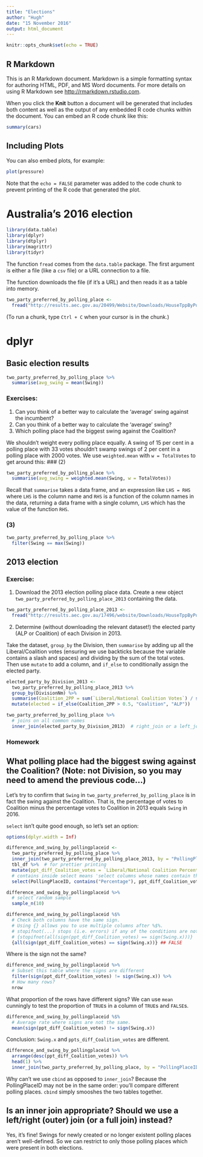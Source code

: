 ```yaml
---
title: "Elections"
author: "Hugh"
date: "15 November 2016"
output: html_document
---
```


```r
knitr::opts_chunk$set(echo = TRUE)
```

## R Markdown

This is an R Markdown document. Markdown is a simple formatting syntax for authoring HTML, PDF, and MS Word documents. For more details on using R Markdown see <http://rmarkdown.rstudio.com>.

When you click the **Knit** button a document will be generated that includes both content as well as the output of any embedded R code chunks within the document. You can embed an R code chunk like this:

```r
summary(cars)
```

## Including Plots

You can also embed plots, for example:

```r
plot(pressure)
```

Note that the `echo = FALSE` parameter was added to the code chunk to prevent printing of the R code that generated the plot.

# Australia's 2016 election

```r
library(data.table)
library(dplyr)
library(dtplyr)
library(magrittr)
library(tidyr)
```

The function `fread` comes from the `data.table` package. The first argument is either a file (like a `csv` file) or a URL connection to a file. 

The function downloads the file (if it's a URL) and then reads it as a table into memory.

```r
two_party_preferred_by_polling_place <- 
  fread("http://results.aec.gov.au/20499/Website/Downloads/HouseTppByPollingPlaceDownload-20499.csv")
```

(To run a chunk, type `Ctrl + C` when your cursor is in the chunk.)

# dplyr

## Basic election results

```r
two_party_preferred_by_polling_place %>%
  summarise(avg_swing = mean(Swing))
```

### Exercises:
1. Can you think of a better way to calculate the 'average' swing against the incumbent?
2. Can you think of a better way to calculate the 'average' swing?
3. Which polling place had the biggest swing against the Coalition?

We shouldn't weight every polling place equally. A swing of 15 per cent in a polling place with 33 votes shouldn't swamp swings of 2 per cent in a polling place with 2000 votes. We use `weighted.mean` with `w = TotalVotes` to get around this:
### (2)
```r
two_party_preferred_by_polling_place %>%
  summarise(avg_swing = weighted.mean(Swing, w = TotalVotes))
```

Recall that `summarise` takes a data frame, and an expression like `LHS = RHS` where `LHS` is the column name and `RHS` is a function of the column names in the data, returning a data frame with a single column, `LHS` which has the value of the function `RHS`. 

### (3)
```r
two_party_preferred_by_polling_place %>%
  filter(Swing == max(Swing))
```

## 2013 election

### Exercise:
1. Download the 2013 election polling place data. Create a new object `two_party_preferred_by_polling_place_2013` containing the data.

```r
two_party_preferred_by_polling_place_2013 <- 
  fread("http://results.aec.gov.au/17496/website/Downloads/HouseTppByPollingPlaceDownload-17496.csv")
```

2. Determine (without downloading the relevant dataset!) the elected party (ALP or Coalition) of each Division in 2013.

Take the dataset, `group_by` the Division, then `summarise` by adding up all the Liberal/Coalition votes (ensuring we use backticks because the variable contains a slash and spaces) and dividing by the sum of the total votes. Then use `mutate` to add a column, and `if_else` to conditionally assign the elected party.

```r
elected_party_by_Division_2013 <-
  two_party_preferred_by_polling_place_2013 %>%
  group_by(DivisionNm) %>%
  summarise(Coalition_2PP = sum(`Liberal/National Coalition Votes`) / sum(TotalVotes)) %>%
  mutate(elected = if_else(Coalition_2PP > 0.5, "Coalition", "ALP"))
```

```r
two_party_preferred_by_polling_place %>%
  # joins on all common names
  inner_join(elected_party_by_Division_2013)  # right_join or a left_join (for an outer join)
```

### Homework
## What polling place had the biggest swing against the Coalition? (Note: not Division, so you may need to amend the previous code...)

Let's try to confirm that `Swing` in `two_party_preferred_by_polling_place` is in fact the swing against the Coalition. That is, the percentage of votes to Coalition minus the percentage votes to Coalition in 2013 equals `Swing` in 2016.

`select` isn't quite good enough, so let's set an option:

```r
options(dplyr.width = Inf)
```

```r
difference_and_swing_by_pollingplaceid <- 
  two_party_preferred_by_polling_place %>%
  inner_join(two_party_preferred_by_polling_place_2013, by = "PollingPlaceID") %>%
  tbl_df %>%  # for prettier printing
  mutate(ppt_diff_Coalition_votes = `Liberal/National Coalition Percentage.x` - `Liberal/National Coalition Percentage.y`) %>%
  # contains inside select means 'select columns whose names contain that string'
  select(PollingPlaceID, contains("Percentage"), ppt_diff_Coalition_votes, Swing.x) 
```

```r
difference_and_swing_by_pollingplaceid %>%
  # select random sample
  sample_n(10)
```

```r
difference_and_swing_by_pollingplaceid %$%
  # Check both columns have the same sign.
  # Using {} allows you to use multiple columns after %$%.
  # stopifnot(...) stops (i.e. errors) if any of the conditions are not met.
  # {stopifnot(all(sign(ppt_diff_Coalition_votes) == sign(Swing.x)))}
  {all(sign(ppt_diff_Coalition_votes) == sign(Swing.x))} ## FALSE
```

Where is the sign not the same?
```r
difference_and_swing_by_pollingplaceid %>%
  # Subset this table where the signs are different
  filter(sign(ppt_diff_Coalition_votes) != sign(Swing.x)) %>%
  # How many rows?
  nrow
```

What proportion of the rows have different signs? We can use `mean` cunningly to test the proportion of `TRUE`s in a column of `TRUE`s and `FALSE`s.

```r
difference_and_swing_by_pollingplaceid %$%
  # Average rate where signs are not the same.
  mean(sign(ppt_diff_Coalition_votes) != sign(Swing.x))
```

Conclusion: `Swing.x` and `ppts_diff_Coalition_votes` are different.

```r
difference_and_swing_by_pollingplaceid %>%
  arrange(desc(ppt_diff_Coalition_votes)) %>%
  head(1) %>%
  inner_join(two_party_preferred_by_polling_place, by = "PollingPlaceID")
```



Why can't we use `cbind` as opposed to `inner_join`? Because the PollingPlaceID may not be in the same order: you'll compare different polling places. `cbind` simply smooshes the two tables together.

## Is an inner join appropriate? Should we use a left/right (outer) join (or a full join) instead?

Yes, it's fine! Swings for newly created or no longer existent polling places aren't well-defined. So we can restrict to only those polling places which were present in both elections.






